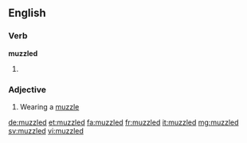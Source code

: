 ==English==

===Verb===
'''muzzled'''

# {{past of|muzzle}}

===Adjective===
{{en-adj|-}}

# Wearing a [[muzzle]]

[[de:muzzled]]
[[et:muzzled]]
[[fa:muzzled]]
[[fr:muzzled]]
[[it:muzzled]]
[[mg:muzzled]]
[[sv:muzzled]]
[[vi:muzzled]]